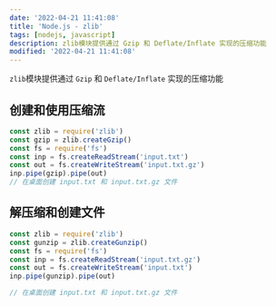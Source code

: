 ```yaml
---
date: '2022-04-21 11:41:08'
title: 'Node.js - zlib'
tags: [nodejs, javascript]
description: zlib模块提供通过 Gzip 和 Deflate/Inflate 实现的压缩功能
modified: '2022-04-21 11:41:08'
---
```


`zlib`模块提供通过 `Gzip` 和 `Deflate/Inflate` 实现的压缩功能

## 创建和使用压缩流

```javascript
const zlib = require('zlib')
const gzip = zlib.createGzip()
const fs = require('fs')
const inp = fs.createReadStream('input.txt')
const out = fs.createWriteStream('input.txt.gz')
inp.pipe(gzip).pipe(out)
// 在桌面创建 input.txt 和 input.txt.gz 文件
```

## 解压缩和创建文件

```javascript
const zlib = require('zlib')
const gunzip = zlib.createGunzip()
const fs = require('fs')
const inp = fs.createReadStream('input.txt.gz')
const out = fs.createWriteStream('input.txt')
inp.pipe(gunzip).pipe(out)

// 在桌面创建 input.txt 和 input.txt.gz 文件
```

```

```
